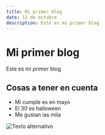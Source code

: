 ```yaml
---
title: Mi primer blog
date: 12 de octubre
description: Este es mi primer blog
---
```


# Mi primer blog
Este es mi *primer* blog

## Cosas a tener en cuenta
- Mi cumple es en mayo
- El 30 es halloween
- Me gustan las mila

![Texto alternativo](/next.svg)